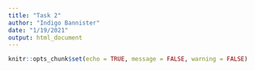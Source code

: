 ```yaml
---
title: "Task 2"
author: "Indigo Bannister"
date: "1/19/2021"
output: html_document
---
```


```r
knitr::opts_chunk$set(echo = TRUE, message = FALSE, warning = FALSE)
```

